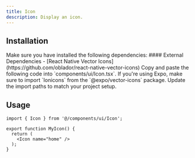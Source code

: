 ```yaml
---
title: Icon
description: Display an icon.
---
```



## Installation

<Steps>

<Step>
Make sure you have installed the following dependencies:
#### External Dependencies
  - [React Native Vector Icons](https://github.com/oblador/react-native-vector-icons)
</Step>

<Step>
Copy and paste the following code into `components/ui/Icon.tsx`.
<Callout>If you're using Expo, make sure to import `Ionicons` from the `@expo/vector-icons` package.</Callout>
<DynamicCodeBlock lang="tsx" code={readComponentFile('Icon')} />
</Step>

<Step>
Update the import paths to match your project setup.
</Step>

</Steps>

## Usage

```tsx title="MyIcon.tsx"
import { Icon } from '@/components/ui/Icon';

export function MyIcon() {
  return (
    <Icon name="home" />
  );
}
```